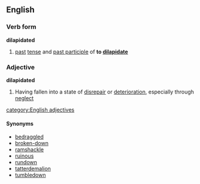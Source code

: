 ==English==

===Verb form===
'''dilapidated'''
# [[past]] [[tense]] and [[past participle]] of '''to [[dilapidate]]'''
===Adjective===
'''dilapidated'''
# Having fallen into a state of [[disrepair]] or [[deterioration]], especially through [[neglect]]
[[category:English adjectives]]
====Synonyms====
*[[bedraggled]]
*[[broken-down]]
*[[ramshackle]]
*[[ruinous]]
*[[rundown]]
*[[tatterdemalion]]
*[[tumbledown]]